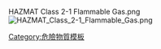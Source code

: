 HAZMAT Class 2-1 Flammable Gas.png<noinclude>
[[Image:HAZMAT Class 2-1 Flammable Gas.png|thumb]]
[[Category:危險物質模板]]
</noinclude>